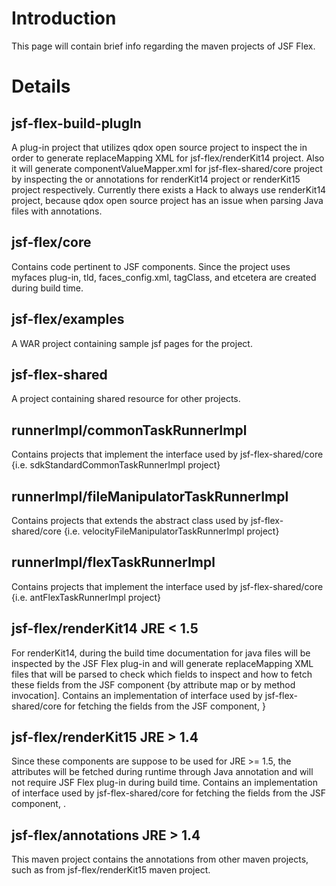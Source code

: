 = Introduction =

This page will contain brief info regarding the maven projects of JSF Flex.


= Details =


==jsf-flex-build-plugIn==
A plug-in project that utilizes qdox open source project to inspect the {{{JavaDocs}}} in order to generate replaceMapping XML for jsf-flex/renderKit14 project. Also it will generate componentValueMapper.xml for jsf-flex-shared/core project by inspecting the {{{JavaDocs}}} or annotations for renderKit14 project or renderKit15 project respectively. Currently there exists a Hack to always use renderKit14 project, because qdox open source project has an issue when parsing Java files with annotations.


==jsf-flex/core==
Contains code pertinent to JSF components. Since the project uses myfaces plug-in, tld, faces_config.xml, tagClass, and etcetera are created during build time.


==jsf-flex/examples==
A WAR project containing sample jsf pages for the project.

==jsf-flex-shared==
A project containing shared resource for other projects.

==runnerImpl/commonTaskRunnerImpl==
Contains projects that implement the {{{_CommonTaskRunner}}} interface used by jsf-flex-shared/core {i.e. sdkStandardCommonTaskRunnerImpl project}

==runnerImpl/fileManipulatorTaskRunnerImpl==
Contains projects that extends the {{{_FileManipulatorTaskRunner}}} abstract class used by jsf-flex-shared/core {i.e. velocityFileManipulatorTaskRunnerImpl project}

==runnerImpl/flexTaskRunnerImpl==
Contains projects that implement the {{{_FlexTaskRunner}}} interface used by jsf-flex-shared/core {i.e. antFlexTaskRunnerImpl project}

==jsf-flex/renderKit14 JRE < 1.5==
For renderKit14, during the build time documentation for java files will be inspected by the JSF Flex plug-in and will generate replaceMapping XML files that will be parsed to check which fields to inspect and how to fetch these fields from the JSF component {by attribute map or by method invocation]. Contains an implementation of {{{_AnnotationDocletParser}}} interface used by jsf-flex-shared/core for fetching the fields from the JSF component, {{{AnnotationDocletParser14Impl}}} }

==jsf-flex/renderKit15 JRE > 1.4==
Since these components are suppose to be used for JRE >= 1.5, the attributes will be fetched during runtime through Java annotation and will not require JSF Flex plug-in during build time. Contains an implementation of {{{_AnnotationDocletParser}}} interface used by jsf-flex-shared/core for fetching the fields from the JSF component, {{{AnnotationDocletParser15Impl}}}.

==jsf-flex/annotations JRE > 1.4 ==
This maven project contains the annotations from other maven projects, such as from jsf-flex/renderKit15 maven project.